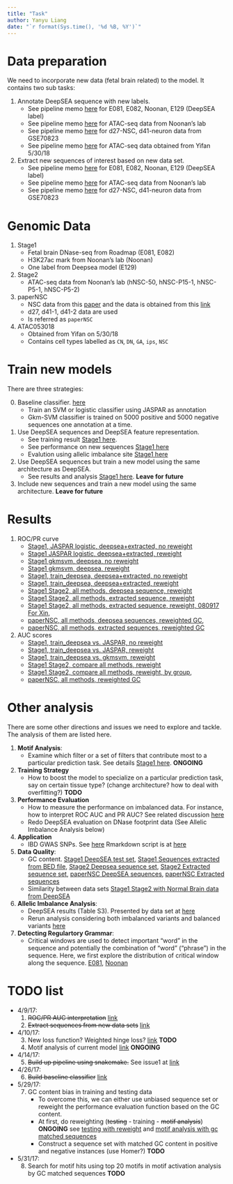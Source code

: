 ```yaml
---
title: "Task"
author: Yanyu Liang
date: "`r format(Sys.time(), '%d %B, %Y')`"
---
```


# Data preparation

We need to incorporate new data (fetal brain related) to the model. It contains two sub tasks:

1. Annotate DeepSEA sequence with new labels.
    - See pipeline memo [here](memo_preprocessing.html) for E081, E082, Noonan, E129 (DeepSEA label)
    - See pipeline memo [here](memo_preprocessing_ATACseq.html) for ATAC-seq data from Noonan's lab
    - See pipeline memo [here](memo_preprocessing_GSE70823.html) for d27-NSC, d41-neuron data from GSE70823
    - See pipeline memo [here](memo_preprocessing_atac_seq_053018.html) for ATAC-seq data obtained from Yifan 5/30/18
2. Extract new sequences of interest based on new data set.
    - See pipeline memo [here](memo_extract.html) for E081, E082, Noonan, E129 (DeepSEA label)
    - See pipeline memo [here](memo_extract_ATACseq.html) for ATAC-seq data from Noonan's lab
    - See pipeline memo [here](memo_extract_GSE70823.html) for d27-NSC, d41-neuron data from GSE70823

# Genomic Data

1. Stage1
    - Fetal brain DNase-seq from Roadmap (E081, E082)
    - H3K27ac mark from Noonan's lab (Noonan)
    - One label from Deepsea model (E129)
2. Stage2
    - ATAC-seq data from Noonan's lab (hNSC-50, hNSC-P15-1, hNSC-P5-1, hNSC-P5-2)
3. paperNSC
    - NSC data from this [paper](https://www.ncbi.nlm.nih.gov/pubmed/28803920) and the data is obtained from this [link](https://www.ncbi.nlm.nih.gov/geo/query/acc.cgi?acc=GSE70823)
    - d27, d41-1, d41-2 data are used
    - Is referred as `paperNSC`
4. ATAC053018
    - Obtained from Yifan on 5/30/18
    - Contains cell types labelled as `CN`, `DN`, `GA`, `ips`, `NSC`

# Train new models

There are three strategies:

0. Baseline classifier. [here](baseline.html)
    - Train an SVM or logistic classifier using JASPAR as annotation
    - Gkm-SVM classifier is trained on 5000 positive and 5000 negative sequences one annotation at a time.

1. Use DeepSEA sequences and DeepSEA feature representation.
    - See training result [Stage1 here](type1.html).
    - See performance on new sequences [Stage1 here](type1_newseq.html)
    - Evalution using allelic imbalance site [Stage1 here](type1_allelic_imbalance.html)
2. Use DeepSEA sequences but train a new model using the same architecture as DeepSEA.
    - See results and analysis [Stage1 here](type2.html). **Leave for future**
3. Include new sequences and train a new model using the same architecture. **Leave for future**

# Results

1. ROC/PR curve
    - [Stage1, JASPAR logistic, deepsea+extracted, no reweight](https://rawgit.com/liangyy/deep_variant/code/pr_roc_curve/report/JASPAR_plot.html)
    - [Stage1 JASPAR logistic, deepsea+extracted, reweight](https://rawgit.com/liangyy/deep_variant/code/pr_roc_curve/report/JASPAR.reweight_plot.html)
    - [Stage1 gkmsvm, deepsea, no reweight](https://rawgit.com/liangyy/deep_variant/code/pr_roc_curve/report/type1.gkm_deepsea_plot.html)
    - [Stage1 gkmsvm, deepsea, reweight](https://rawgit.com/liangyy/deep_variant/code/pr_roc_curve/report/type1.gkm_deepsea.reweight_plot.html)
    - [Stage1, train_deepsea, deepsea+extracted, no reweight](http://htmlpreview.github.io/?https://github.com/liangyy/deep_variant/blob/code/pr_roc_curve/report/deepsea_vs_newseq_plot.html)
    - [Stage1, train_deepsea, deepsea+extracted, reweight](https://rawgit.com/liangyy/deep_variant/code/pr_roc_curve/report/type1.reweight_plot.html)
    - [Stage1 Stage2, all methods, deepsea sequence, reweight](https://rawgit.com/liangyy/deep_variant/code/pr_roc_curve/report/deepsea-stage1stage2.reweight_plot.html)
    - [Stage1 Stage2, all methods, extracted sequence, reweight](https://rawgit.com/liangyy/deep_variant/code/pr_roc_curve/report/extracted-stage1stage2.reweight_plot.html)
    - [Stage1 Stage2, all methods, extracted sequence, reweight, 080917 For Xin](https://rawgit.com/liangyy/deep_variant/code/pr_roc_curve/template/plot_roc_e081e082.html),
    - [paperNSC, all methods, deepsea sequences, reweighted GC](https://rawgit.com/liangyy/deep_variant/code/pr_roc_curve/report/deepsea-paperNSC.reweight_plot.html),
    - [paperNSC, all methods, extracted sequences, reweighted GC](https://rawgit.com/liangyy/deep_variant/code/pr_roc_curve/report/extracted-paperNSC.reweight_plot.html)
2. AUC scores
    - [Stage1, train_deepsea vs. JASPAR, no reweight](https://rawgit.com/liangyy/deep_variant/code/performance_comparison/report/deep_brain.auc_comparison.html)
    - [Stage1, train_deepsea vs. JASPAR, reweight](https://rawgit.com/liangyy/deep_variant/code/performance_comparison/report/deep_brain_reweight.auc_comparison.html)
    - [Stage1, train_deepsea vs. gkmsvm, reweight](https://rawgit.com/liangyy/deep_variant/code/performance_comparison/report/gkm_vs_type1_on_deepsea_test.auc_comparison.html)
    - [Stage1 Stage2, compare all methods, reweight](https://rawgit.com/liangyy/deep_variant/code/performance_comparison/report/deep_brain-stage1stage2.auc_comparison.html)
    - [Stage1 Stage2, compare all methods, reweight, by group](https://rawgit.com/liangyy/deep_variant/code/performance_comparison/template/auc_summary_bygroup.html),
    - [paperNSC, all methods, reweighted GC](https://rawgit.com/liangyy/deep_variant/code/performance_comparison/report/deep_brain-paperNSC.auc_comparison.html)

# Other analysis

There are some other directions and issues we need to explore and tackle. The analysis of them are listed here.

1. **Motif Analysis**:
    - Examine which filter or a set of filters that contribute most to a particular prediction task. See details
      [Stage1 here](motif_analysis.html). **ONGOING**

2. **Training Strategy**
    - How to boost the model to specialize on a particular prediction task, say on certain tissue type? (change architecture? how to deal with overfitting?) **TODO**

3. **Performance Evaluation**
    - How to measure the performance on imbalanced data. For instance, how to interpret ROC AUC and PR AUC? See related discussion
      [here](auc.html)
    - Redo DeepSEA evaluation on DNase footprint data (See Allelic Imbalance Analysis below)

4. **Application**
    - IBD GWAS SNPs. See [here](SNP_enrichment.html) Rmarkdown script is at [here](https://uchicago.box.com/s/zdntptc8udymivtyoapxpu365rpo3b18)

5. **Data Quality**:
    - GC content.
      [Stage1 DeepSEA test set](https://rawgit.com/liangyy/deep_variant/code/gc_content/report/deepsea.gc_content.html),
      [Stage1 Sequences extracted from BED file](https://rawgit.com/liangyy/deep_variant/code/gc_content/report/extracted.gc_content.html),
      [Stage2 Deepsea sequence set](https://rawgit.com/liangyy/deep_variant/code/gc_content/report/deepsea-ATACseq.gc_content.html),
      [Stage2 Extracted sequence set](https://rawgit.com/liangyy/deep_variant/code/gc_content/report/extracted-ATACseq.gc_content.html),
      [paperNSC DeepSEA sequences](https://rawgit.com/liangyy/deep_variant/code/gc_content/report/deepsea-paperNSC.gc_content.html),
      [paperNSC Extracted sequences](https://rawgit.com/liangyy/deep_variant/code/gc_content/report/extracted-paperNSC.gc_content.html)
    - Similarity between data sets
      [Stage1 Stage2 with Normal Brain data from DeepSEA](https://rawgit.com/liangyy/deep_variant/code/annotation_overlap/report/distance.stage1stage2.html)

6. **Allelic Imbalance Analysis**:
    - DeepSEA results (Table S3). Presented by data set at [here](allelic_imbalance_deepsea.html)
    - Rerun analysis considering both imbalanced variants and balanced variants
      [here](allelic_imbalance_rerun.html)

7. **Detecting Regulartory Grammar**:
    - Critical windows are used to detect important "word" in the sequence and potentially the combination of "word" ("phrase") in the sequence. Here, we first explore the distribution of critical window along the sequence.  [E081](https://rawgit.com/liangyy/deep_variant/code/motif_analysis/report/Type1/newseq.matchgc.E081_sliding_window.signal_block.MaskSize_10.html),
[Noonan](https://rawgit.com/liangyy/deep_variant/code/motif_analysis/report/Type1/newseq.matchgc.Noonan_sliding_window.signal_block.MaskSize_10.html)

# TODO list

* 4/9/17:
    1. ~~ROC/PR AUC interpretation~~ [link](auc.html)
    2. ~~Extract sequences from new data sets~~ [link](memo_extract.html)
* 4/10/17:
    3. New loss function? Weighted hinge loss? [link](loss_function.html) **TODO**
    4. Motif analysis of current model [link](motif_analysis.html) **ONGOING**
* 4/14/17:
    5. ~~Build up pipeline using snakemake.~~ See issue1 at [link](https://github.com/CreRecombinase/DeepVariantPrediction)
* 4/26/17:
    6. ~~Build baseline classifier~~ [link](baseline.html)
* 5/29/17:
    7. GC content bias in training and testing data
        - To overcome this, we can either use unbiased sequence set or reweight the performance evaluation function based on the GC content.
        - At first, do reweighting (~~testing~~ - training - ~~motif analysis~~) **ONGOING** see [testing with reweight](https://rawgit.com/liangyy/deep_variant/code/performance_comparison/report/deep_brain_reweight.auc_comparison.html) and [motif analysis with gc matched sequences](motif_analysis.html)
        - Construct a sequence set with matched GC content in positive and negative instances (use Homer?) **TODO**
* 5/31/17:
    8. Search for motif hits using top 20 motifs in motif activation analysis by GC matched sequences **TODO**
